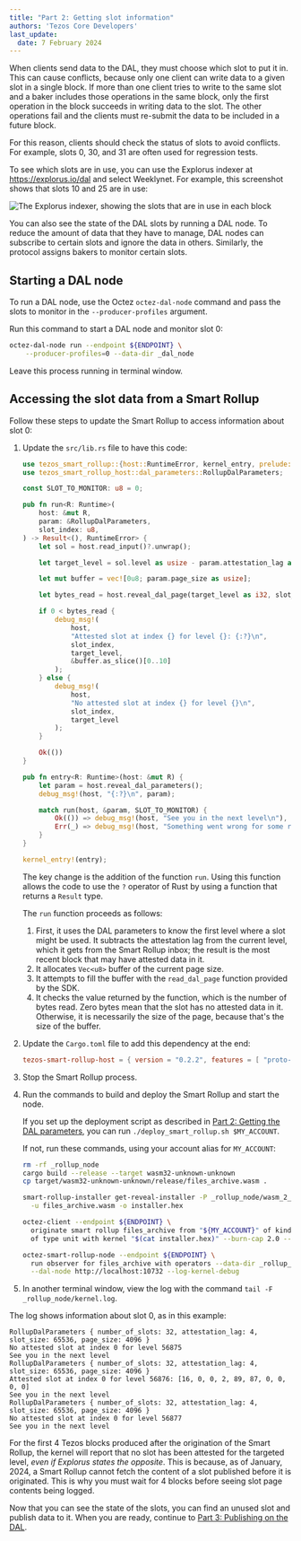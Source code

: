 ```yaml
---
title: "Part 2: Getting slot information"
authors: 'Tezos Core Developers'
last_update:
  date: 7 February 2024
---
```


When clients send data to the DAL, they must choose which slot to put it in.
This can cause conflicts, because only one client can write data to a given slot in a single block.
If more than one client tries to write to the same slot and a baker includes those operations in the same block, only the first operation in the block succeeds in writing data to the slot.
The other operations fail and the clients must re-submit the data to be included in a future block.

For this reason, clients should check the status of slots to avoid conflicts.
For example, slots 0, 30, and 31 are often used for regression tests.

To see which slots are in use, you can use the Explorus indexer at https://explorus.io/dal and select Weeklynet.
For example, this screenshot shows that slots 10 and 25 are in use:

![The Explorus indexer, showing the slots that are in use in each block](/img/tutorials/dal-explorus-slots.png)

You can also see the state of the DAL slots by running a DAL node.
To reduce the amount of data that they have to manage, DAL nodes can subscribe to certain slots and ignore the data in others.
Similarly, the protocol assigns bakers to monitor certain slots.

## Starting a DAL node

To run a DAL node, use the Octez `octez-dal-node` command and pass the slots to monitor in the `--producer-profiles` argument.

Run this command to start a DAL node and monitor slot 0:

```bash
octez-dal-node run --endpoint ${ENDPOINT} \
    --producer-profiles=0 --data-dir _dal_node
```

Leave this process running in terminal window.

## Accessing the slot data from a Smart Rollup

Follow these steps to update the Smart Rollup to access information about slot 0:

1. Update the `src/lib.rs` file to have this code:

   ```rust
   use tezos_smart_rollup::{host::RuntimeError, kernel_entry, prelude::*};
   use tezos_smart_rollup_host::dal_parameters::RollupDalParameters;

   const SLOT_TO_MONITOR: u8 = 0;

   pub fn run<R: Runtime>(
       host: &mut R,
       param: &RollupDalParameters,
       slot_index: u8,
   ) -> Result<(), RuntimeError> {
       let sol = host.read_input()?.unwrap();

       let target_level = sol.level as usize - param.attestation_lag as usize;

       let mut buffer = vec![0u8; param.page_size as usize];

       let bytes_read = host.reveal_dal_page(target_level as i32, slot_index, 0, &mut buffer)?;

       if 0 < bytes_read {
           debug_msg!(
               host,
               "Attested slot at index {} for level {}: {:?}\n",
               slot_index,
               target_level,
               &buffer.as_slice()[0..10]
           );
       } else {
           debug_msg!(
               host,
               "No attested slot at index {} for level {}\n",
               slot_index,
               target_level
           );
       }

       Ok(())
   }

   pub fn entry<R: Runtime>(host: &mut R) {
       let param = host.reveal_dal_parameters();
       debug_msg!(host, "{:?}\n", param);

       match run(host, &param, SLOT_TO_MONITOR) {
           Ok(()) => debug_msg!(host, "See you in the next level\n"),
           Err(_) => debug_msg!(host, "Something went wrong for some reasons"),
       }
   }

   kernel_entry!(entry);
   ```

   The key change is the addition of the function `run`.
   Using this function allows the code to use the `?` operator of Rust by using a function that returns a `Result` type.

   The `run` function proceeds as follows:

      1. First, it uses the DAL parameters to know the first level where a slot might be used.
      It subtracts the attestation lag from the current level, which it gets from the Smart Rollup inbox; the result is the most recent block that may have attested data in it.
      1. It allocates `Vec<u8>` buffer of the current page size.
      1. It attempts to fill the buffer with the `read_dal_page` function provided
      by the SDK.
      1. It checks the value returned by the function, which is the number of bytes
      read.
      Zero bytes mean that the slot has no attested data in it.
      Otherwise, it is necessarily the size of the page, because that's the size of the buffer.

1. Update the `Cargo.toml` file to add this dependency at the end:

   ```toml
   tezos-smart-rollup-host = { version = "0.2.2", features = [ "proto-alpha" ] }
   ```

1. Stop the Smart Rollup process.

1. Run the commands to build and deploy the Smart Rollup and start the node.


   If you set up the deployment script as described in [Part 2: Getting the DAL parameters](./get-dal-params), you can run `./deploy_smart_rollup.sh $MY_ACCOUNT`.

   If not, run these commands, using your account alias for `MY_ACCOUNT`:

   ```bash
   rm -rf _rollup_node
   cargo build --release --target wasm32-unknown-unknown
   cp target/wasm32-unknown-unknown/release/files_archive.wasm .

   smart-rollup-installer get-reveal-installer -P _rollup_node/wasm_2_0_0 \
     -u files_archive.wasm -o installer.hex

   octez-client --endpoint ${ENDPOINT} \
     originate smart rollup files_archive from "${MY_ACCOUNT}" of kind wasm_2_0_0 \
     of type unit with kernel "$(cat installer.hex)" --burn-cap 2.0 --force

   octez-smart-rollup-node --endpoint ${ENDPOINT} \
     run observer for files_archive with operators --data-dir _rollup_node \
     --dal-node http://localhost:10732 --log-kernel-debug
   ```

1. In another terminal window, view the log with the command `tail -F _rollup_node/kernel.log`.

The log shows information about slot 0, as in this example:

```
RollupDalParameters { number_of_slots: 32, attestation_lag: 4, slot_size: 65536, page_size: 4096 }
No attested slot at index 0 for level 56875
See you in the next level
RollupDalParameters { number_of_slots: 32, attestation_lag: 4, slot_size: 65536, page_size: 4096 }
Attested slot at index 0 for level 56876: [16, 0, 0, 2, 89, 87, 0, 0, 0, 0]
See you in the next level
RollupDalParameters { number_of_slots: 32, attestation_lag: 4, slot_size: 65536, page_size: 4096 }
No attested slot at index 0 for level 56877
See you in the next level
```

For the first 4 Tezos blocks produced after the origination of the Smart Rollup, the kernel will report that no slot has been attested for the targeted level, _even if Explorus states the opposite_.
This is because, as of January, 2024, a Smart Rollup cannot fetch the content of a slot published before it is originated.
This is why you must wait for 4 blocks before seeing slot page contents being
logged.

Now that you can see the state of the slots, you can find an unused slot and publish data to it.
When you are ready, continue to [Part 3: Publishing on the DAL](./publishing-on-the-dal).
